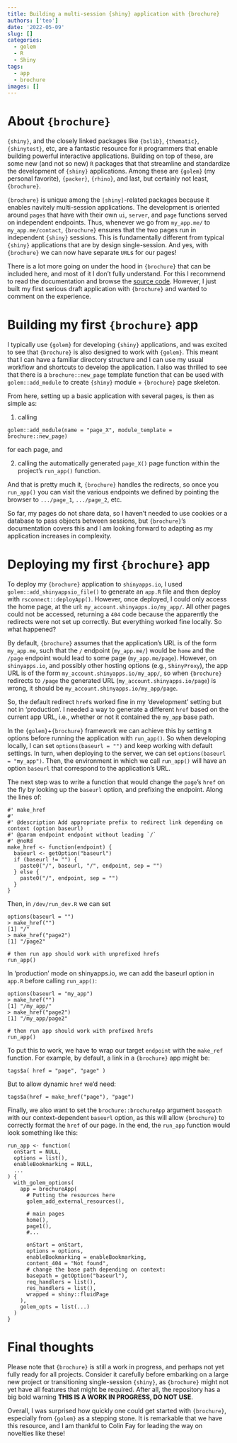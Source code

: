 ```yaml
---
title: Building a multi-session {shiny} application with {brochure}
authors: ['teo']
date: '2022-05-09'
slug: []
categories:
  - golem
  - R
  - Shiny
tags:
  - app
  - brochure
images: []
---
```



# About `{brochure}`

`{shiny}`, and the closely linked packages like `{bslib}`, `{thematic}`, `{shinytest}`, etc,
are a fantastic resource for `R` programmers that enable building powerful interactive applications.
Building on top of these, are some new (and not so new) `R` packages that that streamline and standardize
the development of `{shiny}` applications. Among these are `{golem}` (my personal favorite), `{packer}`, `{rhino}`,
and last, but certainly not least, `{brochure}`.

`{brochure}` is unique among the `[shiny]`-related packages because it enables navitely multi-session applications. The
development is oriented around `pages` that have with their own `ui`, `server`, and `page` functions served on
independent endpoints. Thus, whenever we go from `my_app.me/` to `my_app.me/contact`, `{brochure}` ensures that the
two pages run in independent `{shiny}` sessions. This is fundamentally different from typical `{shiny}` applications that are
by design single-session. And yes, with `{brochure}` we can now have separate `URL`s for our pages!

There is a lot more going on under the hood in `{brochure}` that can be included here, and most of it I don't fully understand. 
For this I recommend to read the documentation and browse the [source code](https://github.com/ColinFay/brochure). However,
I just built my first serious draft application with `{brochure}` and wanted to comment on the experience. 

# Building my first `{brochure}` app

I typically use `{golem}` for developing `{shiny}` applications, and was excited to see that `{brochure}`
is also designed to work with `{golem}`. This meant that I can have a familiar directory structure
and I can use my usual workflow and shortcuts to develop the application. I also was thrilled to see that
there is a `brochure::new_page` template function that can be used with `golem::add_module` to create 
`{shiny}` module + `{brochure}` page skeleton. 

From here, setting up a basic application with several pages, is then as simple as:

1. calling 

```
golem::add_module(name = "page_X", module_template = brochure::new_page)
```
for each page, and

2. calling the automatically generated `page_X()` page function within the 
project's `run_app()` function. 

And that is pretty much it, `{brochure}` handles the redirects,
so once you `run_app()` you can visit the various endpoints we defined by pointing the
browser to `.../page_1`, `.../page_2`, etc.

So far, my pages do not share data, so I haven't needed to use cookies or a database to
pass objects between sessions, but `{brochure}`'s documentation covers this and I am 
looking forward to adapting as my application increases in complexity. 

# Deploying my first `{brochure}` app

To deploy my `{brochure}` application to `shinyapps.io`, I used `golem::add_shinyappsio_file()` to 
generate an `app.R` file and then deploy with `rsconnect::deployApp()`. However, once deployed, I could
only access the home page, at the url: `my_account.shinyapps.io/my_app/`. All other pages could not be 
accessed, returning a `404` code because the apparently the redirects were not set up correctly. But
everything worked fine locally. So what happened?

By default, `{brochure}` assumes that the application's URL is of the form `my_app.me`, such that the `/` endpoint (`my_app.me/`)
would be `home` and the `/page` endpoint would lead to some page (`my_app.me/page`). However, on `shinyapps.io`,
and possibly other hosting options (e.g., `ShinyProxy`), the app URL is of the form `my_account.shinyapps.io/my_app/`,
so when `{brochure}` redirects to `/page` the generated URL (`my_account.shinyapps.io/page`) is wrong, 
it should be `my_account.shinyapps.io/my_app/page`. 

So, the default redirect `href`s worked fine in my 'development' setting but not in 'production'. I 
needed a way to generate a different `href` based on the current app URL, i.e., whether or not it contained
the `my_app` base path.

In the `{golem}`+`{brochure}` framework we can achieve this by setting `R` options before running the 
application with `run_app()`. So when developing locally, I can set `options(baseurl = "")` and keep
working with default settings. In turn, when deploying to the server, we can set `options(baseurl = "my_app")`.
Then, the environment in which we call `run_app()` will have an option `baseurl` that correspond to the application's URL.

The next step was to write a function that would change the `page`'s `href` on the fly by looking up the `baseurl` option,
and prefixing the endpoint. Along the lines of:

```
#' make_href
#'
#' @description Add appropriate prefix to redirect link depending on context (option baseurl)
#' @param endpoint endpoint without leading `/`
#' @noRd
make_href <- function(endpoint) {
  baseurl <- getOption("baseurl")
  if (baseurl != "") {
    paste0("/", baseurl, "/", endpoint, sep = "")
  } else {
    paste0("/", endpoint, sep = "")
  }
}
```

Then, in `/dev/run_dev.R` we can set

```
options(baseurl = "")
> make_href("")
[1] "/"
> make_href("page2")
[1] "/page2"

# then run app should work with unprefixed hrefs
run_app()
```

In 'production' mode on shinyapps.io, we can add the baseurl option in `app.R` before calling `run_app()`:

```
options(baseurl = "my_app")
> make_href("")
[1] "/my_app/"
> make_href("page2")
[1] "/my_app/page2"

# then run app should work with prefixed hrefs
run_app()
```

To put this to work, we have to wrap our target `endpoint` with the `make_ref` function. For example,
by default, a link in a `{brochure}` app might be: 

```
tags$a( href = "page", "page" )
```

But to allow dynamic `href` we'd need:

```
tags$a(href = make_href("page"), "page")
```

Finally, we also want to set the `brochure::brochureApp` argument `basepath` with our context-dependent `baseurl` option, 
as this will allow `{brochure}` to correctly format the `href` of our page. In the end, the `run_app` function
would look something like this:

```
run_app <- function(
  onStart = NULL,
  options = list(),
  enableBookmarking = NULL,
  ...
) {
  with_golem_options(
    app = brochureApp(
      # Putting the resources here
      golem_add_external_resources(),

      # main pages
      home(),
      page1(),
      #...

      onStart = onStart,
      options = options,
      enableBookmarking = enableBookmarking,
      content_404 = "Not found",
      # change the base path depending on context:
      basepath = getOption("baseurl"),
      req_handlers = list(),
      res_handlers = list(),
      wrapped = shiny::fluidPage
    ),
    golem_opts = list(...)
  )
}

```

# Final thoughts

Please note that `{brochure}` is still a work in progress, and perhaps
not yet fully ready for all projects. Consider it carefully before
embarking on a large new project or transitioning single-session `{shiny}`, as 
`{brochure}` might not yet have all features that might be required. After all, 
the repository has a big bold warning **THIS IS A WORK IN PROGRESS, DO NOT USE**. 

Overall, I was surprised how quickly one could get started with `{brochure}`, especially
from `{golem}` as a stepping stone. It is remarkable that we have this resource,
and I am thankful to Colin Fay for leading the way on novelties like these!
